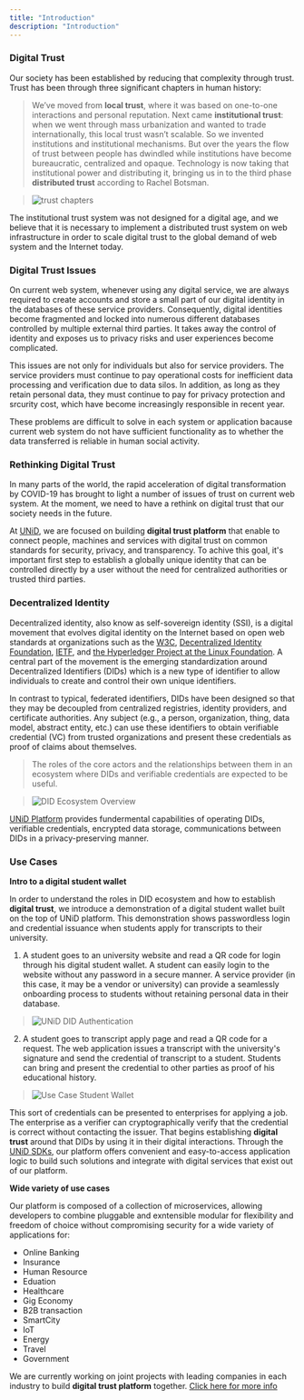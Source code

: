 ```yaml
---
title: "Introduction"
description: "Introduction"
---
```

<SEO title="UNiD" />

### Digital Trust

Our society has been established by reducing that complexity through trust.
Trust has been through three significant chapters in human history:

> We’ve moved from **local trust**, where it was based on one-to-one interactions and personal reputation.
> Next came **institutional trust**: when we went through mass urbanization and wanted to trade internationally, this local trust wasn’t scalable. So we invented institutions and institutional mechanisms.
> But over the years the flow of trust between people has dwindled while institutions have become bureaucratic, centralized and opaque.
> Technology is now taking that institutional power and distributing it, bringing us in to the third phase **distributed trust** according to Rachel Botsman.

> ![trust chapters](./assets/trust-history.png)

The institutional trust system was not designed for a digital age, and we believe that it is necessary to implement a distributed trust system on web infrastructure in order to scale digital trust to the global demand of web system and the Internet today.

### Digital Trust Issues

On current web system, whenever using any digital service, we are always required to create accounts and store a small part of our digital identity in the databases of these service providers. Consequently, digital identities become fragmented and locked into numerous different databases controlled by multiple external third parties. It takes away the control of identity and exposes us to privacy risks and user experiences become complicated.

This issues are not only for individuals but also for service providers. The service providers must continue to pay operational costs for inefficient data processing and verification due to data silos. In addition, as long as they retain personal data, they must continue to pay for privacy protection and srcurity cost, which have become increasingly responsible in recent year.

These problems are difficult to solve in each system or application bacause current web system do not have sufficient functionality as to whether the data transferred is reliable in human social activity.

### Rethinking Digital Trust

In many parts of the world, the rapid acceleration of digital transformation by COVID-19 has brought to light a number of issues of trust on current web system. At the moment, we need to have a rethink on digital trust that our society needs in the future.

At [UNiD](./unid), we are focused on building **digital trust platform** that enable to connect people, machines and services with digital trust on common standards for security, privacy, and transparency.
To achive this goal, it's important first step to establish a globally unique identity that can be controlled directly by a user without the need for centralized authorities or trusted third parties.

### Decentralized Identity

Decentralized identity, also know as self-sovereign identity (SSI), is a digital movement that evolves digital identity on the Internet based on open web standards at organizations such as the [W3C](https://www.w3.org/), [Decentralized Identity Foundation](https://identity.foundation/), [IETF](https://ietf.org/), and [the Hyperledger Project at the Linux Foundation](https://www.hyperledger.org/). A central part of the movement is the emerging standardization around Decentralized Identifiers (DIDs) which is a new type of identifier to allow individuals to create and control their own unique identifiers.

In contrast to typical, federated identifiers, DIDs have been designed so that they may be decoupled from centralized registries, identity providers, and certificate authorities.
Any subject (e.g., a person, organization, thing, data model, abstract entity, etc.) can use these identifiers to obtain verifiable credential (VC) from trusted organizations and present these credentials as proof of claims about themselves.

> The roles of the core actors and the relationships between them in an ecosystem where DIDs and verifiable credentials are expected to be useful.

> ![DID Ecosystem Overview](./assets/did-architecture.png)

[UNiD Platform](./unid) provides fundermental capabilities of operating DIDs, verifiable credentials, encrypted data storage, communications between DIDs in a privacy-preserving manner.

### Use Cases

**Intro to a digital student wallet**

In order to understand the roles in DID ecosystem and how to establish **digital trust**, we introduce a demonstration of a digital student wallet built on the top of UNiD platform. This demonstration shows passwordless login and credential issuance when students apply for transcripts to their university.

1. A student goes to an university website and read a QR code for login through his digital student wallet.
A student can easily login to the website without any password in a secure manner. A service provider (in this case, it may be a vendor or university) can provide a seamlessly onboarding process to students without retaining personal data in their database.

> ![UNiD DID Authentication](./assets/unid-login.png)

2. A student goes to transcript apply page and read a QR code for a request. The web application issues a transcript with the university's signature and send the credential of transcript to a student. Students can bring and present the credential to other parties as proof of his educational history.

> ![Use Case Student Wallet](./assets/student-credential.png)

This sort of credentials can be presented to enterprises for applying a job. The enterprise as a verifier can cryptographically verify that the credential is correct without contacting the issuer. That begins establishing **digital trust** around that DIDs by using it in their digital interactions. Through the [UNiD SDKs](./unid/3-extensions), our platform offers convenient and easy-to-access application logic to build such solutions and integrate with digital services that exist out of our platform.

**Wide variety of use cases**

Our platform is composed of a collection of microservices, allowing developers to combine pluggable and exntensible modular for flexibility and freedom of choice without compromising security for a wide variety of applications for:

- Online Banking
- Insurance
- Human Resource
- Eduation
- Healthcare
- Gig Economy
- B2B transaction
- SmartCity
- IoT
- Energy
- Travel
- Government

We are currently working on joint projects with leading companies in each industry to build **digital trust platform** together. [Click here for more info](https://collabogate.com)
